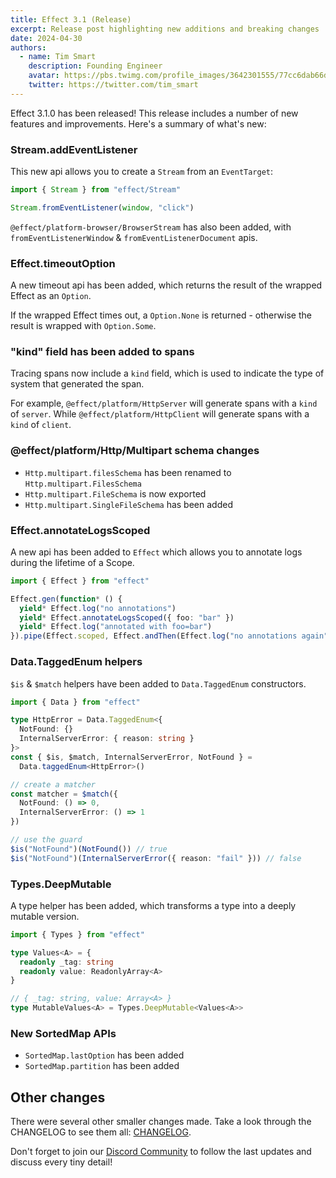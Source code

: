 ```yaml
---
title: Effect 3.1 (Release)
excerpt: Release post highlighting new additions and breaking changes
date: 2024-04-30
authors:
  - name: Tim Smart
    description: Founding Engineer
    avatar: https://pbs.twimg.com/profile_images/3642301555/77cc6dab66dc94fdd77e503fd6d1c1cf_400x400.jpeg
    twitter: https://twitter.com/tim_smart
---
```


Effect 3.1.0 has been released! This release includes a number of new features and improvements. Here's a summary of what's new:

### Stream.addEventListener

This new api allows you to create a `Stream` from an `EventTarget`:

```ts
import { Stream } from "effect/Stream"

Stream.fromEventListener(window, "click")
```

`@effect/platform-browser/BrowserStream` has also been added, with `fromEventListenerWindow` & `fromEventListenerDocument` apis.

### Effect.timeoutOption

A new timeout api has been added, which returns the result of the wrapped Effect as an `Option`.

If the wrapped Effect times out, a `Option.None` is returned - otherwise the result is wrapped with `Option.Some`.

### "kind" field has been added to spans

Tracing spans now include a `kind` field, which is used to indicate the type of system that generated the span.

For example, `@effect/platform/HttpServer` will generate spans with a `kind` of `server`. While `@effect/platform/HttpClient` will generate spans with a `kind` of `client`.

### @effect/platform/Http/Multipart schema changes

- `Http.multipart.filesSchema` has been renamed to `Http.multipart.FilesSchema`
- `Http.multipart.FileSchema` is now exported
- `Http.multipart.SingleFileSchema` has been added

### Effect.annotateLogsScoped

A new api has been added to `Effect` which allows you to annotate logs during the lifetime of a Scope.

```ts
import { Effect } from "effect"

Effect.gen(function* () {
  yield* Effect.log("no annotations")
  yield* Effect.annotateLogsScoped({ foo: "bar" })
  yield* Effect.log("annotated with foo=bar")
}).pipe(Effect.scoped, Effect.andThen(Effect.log("no annotations again")))
```

### Data.TaggedEnum helpers

`$is` & `$match` helpers have been added to `Data.TaggedEnum` constructors.

```ts
import { Data } from "effect"

type HttpError = Data.TaggedEnum<{
  NotFound: {}
  InternalServerError: { reason: string }
}>
const { $is, $match, InternalServerError, NotFound } =
  Data.taggedEnum<HttpError>()

// create a matcher
const matcher = $match({
  NotFound: () => 0,
  InternalServerError: () => 1
})

// use the guard
$is("NotFound")(NotFound()) // true
$is("NotFound")(InternalServerError({ reason: "fail" })) // false
```

### Types.DeepMutable

A type helper has been added, which transforms a type into a deeply mutable version.

```ts
import { Types } from "effect"

type Values<A> = {
  readonly _tag: string
  readonly value: ReadonlyArray<A>
}

// { _tag: string, value: Array<A> }
type MutableValues<A> = Types.DeepMutable<Values<A>>
```

### New SortedMap APIs

- `SortedMap.lastOption` has been added
- `SortedMap.partition` has been added

## Other changes

There were several other smaller changes made. Take a look through the CHANGELOG to see them all: [CHANGELOG](https://github.com/Effect-TS/effect/blob/main/packages/effect/CHANGELOG.md).

Don't forget to join our [Discord Community](https://discord.gg/effect-ts) to follow the last updates and discuss every tiny detail!
